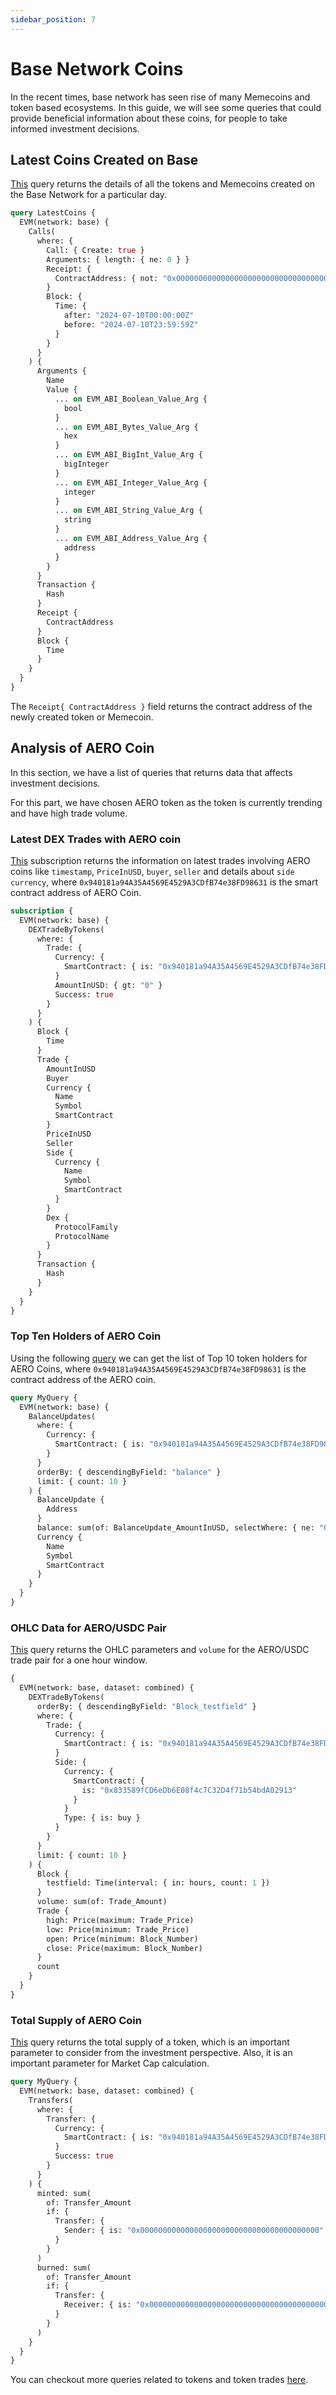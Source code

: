 ```yaml
---
sidebar_position: 7
---
```



# Base Network Coins

In the recent times, base network has seen rise of many Memecoins and token based ecosystems.
In this guide, we will see some queries that could provide beneficial information about these coins, for people to take informed investment decisions.

## Latest Coins Created on Base

[This](https://ide.bitquery.io/Latest-Coin-on-Base-Coin_2) query returns the details of all the tokens and Memecoins created on the Base Network for a particular day.

```graphql
query LatestCoins {
  EVM(network: base) {
    Calls(
      where: {
        Call: { Create: true }
        Arguments: { length: { ne: 0 } }
        Receipt: {
          ContractAddress: { not: "0x0000000000000000000000000000000000000000" }
        }
        Block: {
          Time: {
            after: "2024-07-10T00:00:00Z"
            before: "2024-07-10T23:59:59Z"
          }
        }
      }
    ) {
      Arguments {
        Name
        Value {
          ... on EVM_ABI_Boolean_Value_Arg {
            bool
          }
          ... on EVM_ABI_Bytes_Value_Arg {
            hex
          }
          ... on EVM_ABI_BigInt_Value_Arg {
            bigInteger
          }
          ... on EVM_ABI_Integer_Value_Arg {
            integer
          }
          ... on EVM_ABI_String_Value_Arg {
            string
          }
          ... on EVM_ABI_Address_Value_Arg {
            address
          }
        }
      }
      Transaction {
        Hash
      }
      Receipt {
        ContractAddress
      }
      Block {
        Time
      }
    }
  }
}
```

The `Receipt{ ContractAddress }` field returns the contract address of the newly created token or Memecoin.

## Analysis of AERO Coin

In this section, we have a list of queries that returns data that affects investment decisions.

For this part, we have chosen AERO token as the token is currently trending and have high trade volume.

### Latest DEX Trades with AERO coin

[This](https://ide.bitquery.io/Subscription-for-Latest-Trades-for-AERO_1) subscription returns the information on latest trades involving AERO coins like `timestamp`, `PriceInUSD`, `buyer`, `seller` and details about `side currency`, where `0x940181a94A35A4569E4529A3CDfB74e38FD98631` is the smart contract address of AERO Coin.

```graphql
subscription {
  EVM(network: base) {
    DEXTradeByTokens(
      where: {
        Trade: {
          Currency: {
            SmartContract: { is: "0x940181a94A35A4569E4529A3CDfB74e38FD98631" }
          }
          AmountInUSD: { gt: "0" }
          Success: true
        }
      }
    ) {
      Block {
        Time
      }
      Trade {
        AmountInUSD
        Buyer
        Currency {
          Name
          Symbol
          SmartContract
        }
        PriceInUSD
        Seller
        Side {
          Currency {
            Name
            Symbol
            SmartContract
          }
        }
        Dex {
          ProtocolFamily
          ProtocolName
        }
      }
      Transaction {
        Hash
      }
    }
  }
}
```

### Top Ten Holders of AERO Coin

Using the following [query](https://ide.bitquery.io/Top-Holders-for-Aero-Token) we can get the list of Top 10 token holders for AERO Coins, where `0x940181a94A35A4569E4529A3CDfB74e38FD98631` is the contract address of the AERO coin.

```graphql
query MyQuery {
  EVM(network: base) {
    BalanceUpdates(
      where: {
        Currency: {
          SmartContract: { is: "0x940181a94A35A4569E4529A3CDfB74e38FD98631" }
        }
      }
      orderBy: { descendingByField: "balance" }
      limit: { count: 10 }
    ) {
      BalanceUpdate {
        Address
      }
      balance: sum(of: BalanceUpdate_AmountInUSD, selectWhere: { ne: "0" })
      Currency {
        Name
        Symbol
        SmartContract
      }
    }
  }
}
```

### OHLC Data for AERO/USDC Pair

[This](https://ide.bitquery.io/OHLC-of-AERO-Coin) query returns the OHLC parameters and `volume` for the AERO/USDC trade pair for a one hour window.

```graphql
{
  EVM(network: base, dataset: combined) {
    DEXTradeByTokens(
      orderBy: { descendingByField: "Block_testfield" }
      where: {
        Trade: {
          Currency: {
            SmartContract: { is: "0x940181a94A35A4569E4529A3CDfB74e38FD98631" }
          }
          Side: {
            Currency: {
              SmartContract: {
                is: "0x833589fCD6eDb6E08f4c7C32D4f71b54bdA02913"
              }
            }
            Type: { is: buy }
          }
        }
      }
      limit: { count: 10 }
    ) {
      Block {
        testfield: Time(interval: { in: hours, count: 1 })
      }
      volume: sum(of: Trade_Amount)
      Trade {
        high: Price(maximum: Trade_Price)
        low: Price(minimum: Trade_Price)
        open: Price(minimum: Block_Number)
        close: Price(maximum: Block_Number)
      }
      count
    }
  }
}
```

### Total Supply of AERO Coin

[This](https://ide.bitquery.io/Total-supply-of-a-AERO-on-Base) query returns the total supply of a token, which is an important parameter to consider from the investment perspective. Also, it is an important parameter for Market Cap calculation.

```graphql
query MyQuery {
  EVM(network: base, dataset: combined) {
    Transfers(
      where: {
        Transfer: {
          Currency: {
            SmartContract: { is: "0x940181a94A35A4569E4529A3CDfB74e38FD98631" }
          }
          Success: true
        }
      }
    ) {
      minted: sum(
        of: Transfer_Amount
        if: {
          Transfer: {
            Sender: { is: "0x0000000000000000000000000000000000000000" }
          }
        }
      )
      burned: sum(
        of: Transfer_Amount
        if: {
          Transfer: {
            Receiver: { is: "0x0000000000000000000000000000000000000000" }
          }
        }
      )
    }
  }
}
```

You can checkout more queries related to tokens and token trades [here](https://docs.bitquery.io/docs/examples/dextrades/token-trades-apis/#ohlc-in-usd-of-a-token).
